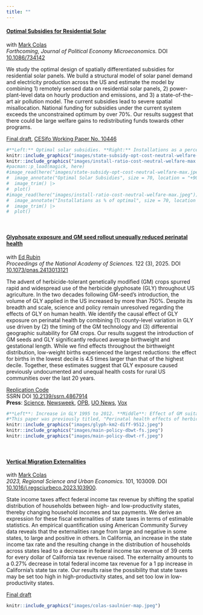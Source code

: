 ```yaml
---
title: ""
---
```


#### **[Optimal Subsidies for Residential Solar](https://doi.org/10.1086/734142)**   
with [Mark Colas](https://sites.google.com/site/markyaucolas/home)  
*Forthcoming, Journal of Political Economy Microeconomics.* DOI [10.1086/734142](https://doi.org/10.1086/734142)

We study the optimal design of spatially differentiated subsidies for residential solar panels. We build a structural model of solar panel demand and electricity production across the US and estimate the model by combining 1) remotely sensed data on residential solar panels, 2) power-plant-level data on hourly production and emissions, and 3) a state-of-the-art air pollution model. The current subsidies lead to severe spatial misallocation. National funding for subsidies under the current system exceeds the unconstrained optimum by over 70%. Our results suggest that there could be large welfare gains to redistributing funds towards other programs.

[Final draft](papers/colas-reynier-optimal-solar.pdf), [CESifo Working Paper No. 10446](https://www.cesifo.org/node/75957)  

```r
#**Left:** Optimal solar subsidies. **Right:** Installations as a percent of optimal.
knitr::include_graphics("images/state-subsidy-opt-cost-neutral-welfare-max.jpeg")
knitr::include_graphics("images/install-ratio-cost-neutral-welfare-max.jpeg")
#pacman::p_load(magick, here)
#image_read(here("images/state-subsidy-opt-cost-neutral-welfare-max.jpeg")) |> 
#  image_annotate("Optimal Solar Subsidies", size = 70, location = "+90+1550") |> 
#  image_trim() |> 
#  plot()
#image_read(here("images/install-ratio-cost-neutral-welfare-max.jpeg")) |> 
#  image_annotate("Installations as % of optimal", size = 70, location = "+00+1550") |> 
#  image_trim() |>
#  plot() 
```

<br>

#### **[Glyphosate exposure and GM seed rollout unequally reduced perinatal health](https://doi.org/10.1073/pnas.2413013121)** 
with [Ed Rubin](http://edrub.in/)   
*Proceedings of the National Academy of Sciences.* 122 (3), 2025. DOI [10.1073/pnas.2413013121](https://doi.org/10.1073/pnas.2413013121)

The advent of herbicide-tolerant genetically modified (GM) crops spurred rapid and widespread use of the herbicide glyphosate (GLY) throughout US agriculture. In the two decades following GM-seed's introduction, the volume of GLY applied in the US increased by more than 750\%. Despite its breadth and scale, science and policy remain unresolved regarding the effects of GLY on human health. We identify the causal effect of GLY exposure on perinatal health by combining (1) county-level variation in GLY use driven by (2) the timing of the GM technology and (3) differential geographic suitability for GM crops. Our results suggest the introduction of GM seeds and GLY significantly reduced average birthweight and gestational length. While we find effects throughout the birthweight distribution, low-weight births experienced the largest reductions: the effect for births in the lowest decile is 4.5 times larger than that of the highest decile. Together, these estimates suggest that GLY exposure caused previously undocumented and unequal health costs for rural US communities over the last 20 years.

[Replication Code](https://github.com/edrubin/glyphosate-birthweight)  
SSRN DOI [10.2139/ssrn.4867914](https://dx.doi.org/10.2139/ssrn.4867914)     
**Press**: [Science](https://www.science.org/content/article/common-weed-killer-may-be-harming-infants), [Newsweek](https://www.newsweek.com/glyphosate-low-birth-weight-rural-counties-herbicide-2020499), [OPB](https://www.opb.org/article/2025/01/27/university-oregon-glyphosate-herbicide-health/), [UO News](https://news.uoregon.edu/content/study-links-popular-herbicide-problems-infant-health), [Vox](https://www.vox.com/climate/393538/rfk-jr-maha-trump-environmental-movement-far-right)  


```r
#**Left**: Increase in GLY 1995 to 2012. **Middle**: Effect of GM suitability on GLY. **Right**: Effect of GM suitability on birthweight.
#*This paper was previously titled, "Perinatal health effects of herbicides: Glyphosate, Roundup, and the rollout of GM crops"*
knitr::include_graphics("images/glyph-km2-diff-9512.jpeg")
knitr::include_graphics("images/main-policy-dbwt-fs.jpeg")
knitr::include_graphics("images/main-policy-dbwt-rf.jpeg")
```

<br>


#### **[Vertical Migration Externalities](papers/colas-saulnier-vme.pdf)**   
with [Mark Colas](https://sites.google.com/site/markyaucolas/home)   
*2023, Regional Science and Urban Economics*. 101, 103009. DOI [10.1016/j.regsciurbeco.2023.103900](https://doi.org/10.1016/j.regsciurbeco.2023.103900).  

State income taxes affect federal income tax revenue by shifting the spatial distribution of households between high- and low-productivity states, thereby changing household incomes and tax payments. We derive an expression for these fiscal externalities of state taxes in terms of estimable statistics. An empirical quantification using American Community Survey data reveals that the externalities range from large and negative in some states, to large and positive in others. In California, an increase in the state income tax rate and the resulting change in the distribution of households across states lead to a decrease in federal income tax revenue of 39 cents for every dollar of California tax revenue raised. The externality amounts to a 0.27% decrease in total federal income tax revenue for a 1 pp increase in California’s state tax rate. Our results raise the possibility that state taxes may be set too high in high-productivity states, and set too low in low-productivity states.  

[Final draft](papers/colas-saulnier-vme.pdf)

```r
knitr::include_graphics("images/colas-saulnier-map.jpeg")
```